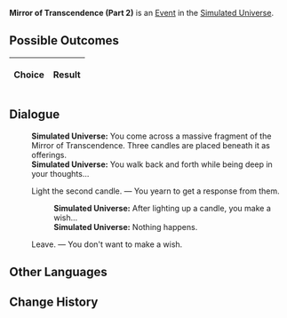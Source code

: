 {{Simulated Universe Event Infobox
|title        = Mirror of Transcendence (Part 2)
|image        = Random Event Normal.png
|type         =
|appearsIn    = [[Simulated Universe]]
|appearsIn2   = [[Simulated Universe: Swarm Disaster]]
|appearsIn3   = 
|requirements =
|prev         = {{tx}}
|next         = {{tx}}
|indexRewards =
|characters   =
}}
'''Mirror of Transcendence (Part 2)''' is an [[Simulated Universe/Events|Event]] in the [[Simulated Universe]].

==Possible Outcomes==
{| class="article-table"
!Choice
!Result

|}

<!--
==Gameplay Notes==

-->
==Dialogue==
{{Dialogue Start}}
:'''Simulated Universe:''' You come across a massive fragment of the Mirror of Transcendence. Three candles are placed beneath it as offerings.
:'''Simulated Universe:''' You walk back and forth while being deep in your thoughts...
:{{DIcon|Star}} Light the second candle. &mdash; You yearn to get a response from them.
::'''Simulated Universe:''' After lighting up a candle, you make a wish...
::'''Simulated Universe:''' Nothing happens.
:{{DIcon|Star}} Leave. &mdash; You don't want to make a wish.
{{Dialogue End}}

==Other Languages==
{{Other Languages
|zhs   = 超验之镜（其二）
|zht   = 超驗之鏡（其二）
|ja    = 超越の鏡（その2）
|ko    = 초월의 거울 (2)
|es    = Espejo de la Trascendencia (II)
|fr    = Miroir de la transcendance (partie 2)
|ru    = Трансцендентальное зеркало II
|th    = กระจกแจ้งประจักษ์ 2
|vi    = Gương Siêu Việt 2
|de    = Spiegel der Transzendenz (Teil 2)
|id    = Cermin Transenden (2)
|pt    = Espelho da Transcendência (Parte 2)
}}

==Change History==
{{Change History|1.0}}
